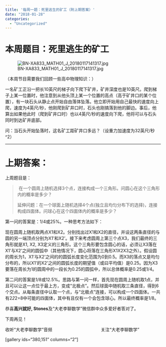 ```yaml
---
title: '每周一题：死里逃生的矿工（附上期答案）'
date: "2018-01-28"
categories:
  - "Uncategorized"
---
```


<h1>本周题目：死里逃生的矿工</h1>

![BN-XA833_MATH01_J_20180117141317.jpg](https://dalaoliblog.wordpress.com/wp-content/uploads/2018/01/bn-xa833_math01_j_20180117141317.jpg)

（本周节目需要我们回顾一些高中物理知识：）

一名矿工正沿一把长10英尺的梯子向下爬下矿井，矿井深度也是10英尺。爬到梯子上某一位置时，他注意到从他头顶上某一个位置的高点（高于矿井口的某个位置），有一块石头从静止点开始自由落体坠落。他立即开始用自己最快的速度向上爬，速度为4英尺/秒，他刚爬到矿井口时，石头也刚搞落到他的脚边。事后，他算出如果他此时（爬到矿井口时）也以4英尺/秒的速度向下爬，他将可以与石头同时到达矿井底部。

问：当石头开始坠落时，这名矿工距矿井口多远？（设重力加速度为32英尺/秒^2）

<hr />

<h1>上期答案：</h1>

上周题目是：

<blockquote> 在一个圆周上随机选择3个点，连接构成一个三角形。问圆心在这个三角形内的概率是多少？

延伸问题：在一个球面上随机选择4个点(独立且均匀分布下的选择)，连接构成四面体。问球心在这个四面体内的概率是多少？</blockquote>

第一问的答案是：1/4或25%。一种思考方法如下：

现在圆周上随机取两点X1和X2。分别找出过X1和X2的直径，并设这两条直径的与圆的另一端顶点分别为X1'和X2'。接下来考虑圆周上第三个点X3，我们最终的三角形就是X1, X2, X3定义的三角形。这个三角形要包含圆心的话，必须让X3落在X1'与X2'之间的圆弧中（其他情况下，圆心将落在三角形X1X2X3之外）。假设圆的周长为1，X1'与X2'之间的的圆弧长度变化范围为0到0.5。而X3的落点又是均匀分布的，所以X1'的X2'之间的圆弧长度的期望值（或曰平均值）是0.25。因为X3要落在周长为1的圆周中的一段长为0.25的圆弧中，所以总体概率是0.25或1/4。

第二问的答案是1/8或12.5%。思路与第一问一样，首先现在圆周上随机取1点，并且可以让这一点位于最上方，变成“北极点”。然后球面中随机取三条直径，得到6个交点。从每条直径中认取一个点，与“北极点”连接，可以构成一个四面体。一共有2*2*2=8中可能的四面体，其中有且仅有一个会包含球心。所以最终概率是1/8。

恭喜**高兴就好, Stones**及“大老李聊数学”微信群中众多爱好者答对了。

下周再见！

收听“大老李聊数学”音频                                        关注“大老李聊数学”

[gallery ids="380,151" columns="2"]